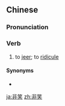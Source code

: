 ==Chinese==
{{zh-forms}}

===Pronunciation===
{{zh-pron
|m=fēixiào
|cat=v
}}

===Verb===
{{zh-verb}}

# {{lb|zh|archaic}} to [[jeer]]; to [[ridicule]]

====Synonyms====
* {{zh-l|譏笑}}

[[ja:非笑]]
[[zh:非笑]]